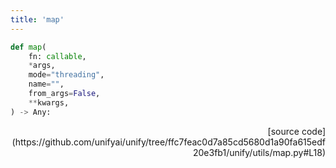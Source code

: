 ```yaml
---
title: 'map'
---
```


```python
def map(
    fn: callable,
    *args,
    mode="threading",
    name="",
    from_args=False,
    **kwargs,
) -> Any:
```

<p align="right">[source code](https://github.com/unifyai/unify/tree/ffc7feac0d7a85cd5680d1a90fa615edf20e3fb1/unify/utils/map.py#L18)</p>

